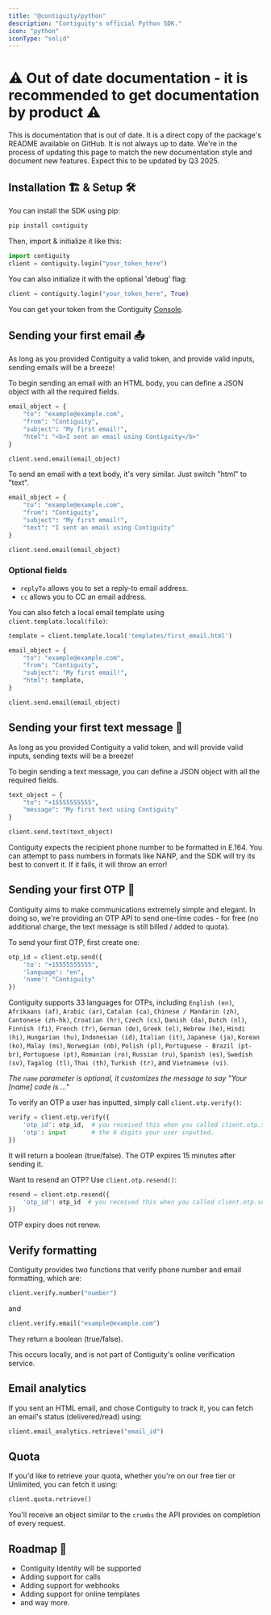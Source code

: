 ```yaml
---
title: "@contiguity/python"
description: "Contiguity's official Python SDK."
icon: "python"
iconType: "solid"
---
```


# ⚠️ Out of date documentation - it is recommended to get documentation by product ⚠️
<Warning>
    This is documentation that is out of date. It is a direct copy of the package's README available on GitHub. It is not always up to date. 
</Warning>

<Note>
    We're in the process of updating this page to match the new documentation style and document new features. Expect this to be updated by Q3 2025.
</Note>

## Installation 🏗 & Setup 🛠

You can install the SDK using pip:

```bash
pip install contiguity
```

Then, import & initialize it like this:

```python
import contiguity
client = contiguity.login("your_token_here")
```

You can also initialize it with the optional 'debug' flag:

```python
client = contiguity.login("your_token_here", True)
```

You can get your token from the Contiguity [Console](https://console.contiguity.com).

## Sending your first email 📤

As long as you provided Contiguity a valid token, and provide valid inputs, sending emails will be a breeze!

To begin sending an email with an HTML body, you can define a JSON object with all the required fields.

```python
email_object = {
    "to": "example@example.com",
    "from": "Contiguity",
    "subject": "My first email!",
    "html": "<b>I sent an email using Contiguity</b>"
}

client.send.email(email_object)
```

To send an email with a text body, it's very similar. Just switch "html" to "text".

```python
email_object = {
    "to": "example@example.com",
    "from": "Contiguity",
    "subject": "My first email!",
    "text": "I sent an email using Contiguity"
}

client.send.email(email_object)
```

### Optional fields

- `replyTo` allows you to set a reply-to email address.
- `cc` allows you to CC an email address.

You can also fetch a local email template using `client.template.local(file)`:

```python
template = client.template.local('templates/first_email.html')

email_object = {
    "to": "example@example.com",
    "from": "Contiguity",
    "subject": "My first email!",
    "html": template,
}

client.send.email(email_object)
```

## Sending your first text message 💬

As long as you provided Contiguity a valid token, and will provide valid inputs, sending texts will be a breeze!

To begin sending a text message, you can define a JSON object with all the required fields.

```python
text_object = {
    "to": "+15555555555",
    "message": "My first text using Contiguity"
}

client.send.text(text_object)
```

<Note>
Contiguity expects the recipient phone number to be formatted in E.164. You can attempt to pass numbers in formats like NANP, and the SDK will try its best to convert it. If it fails, it will throw an error!
</Note>

## Sending your first OTP 🔑

Contiguity aims to make communications extremely simple and elegant. In doing so, we're providing an OTP API to send one-time codes - for free (no additional charge, the text message is still billed / added to quota).

To send your first OTP, first create one:

```python
otp_id = client.otp.send({
    'to': "+15555555555",
    'language': "en",
    'name': "Contiguity"
})
```

Contiguity supports 33 languages for OTPs, including `English (en)`, `Afrikaans (af)`, `Arabic (ar)`, `Catalan (ca)`, `Chinese / Mandarin (zh)`, `Cantonese (zh-hk)`, `Croatian (hr)`, `Czech (cs)`, `Danish (da)`, `Dutch (nl)`, `Finnish (fi)`, `French (fr)`, `German (de)`, `Greek (el)`, `Hebrew (he)`, `Hindi (hi)`, `Hungarian (hu)`, `Indonesian (id)`, `Italian (it)`, `Japanese (ja)`, `Korean (ko)`, `Malay (ms)`, `Norwegian (nb)`, `Polish (pl)`, `Portuguese - Brazil (pt-br)`, `Portuguese (pt)`, `Romanian (ro)`, `Russian (ru)`, `Spanish (es)`, `Swedish (sv)`, `Tagalog (tl)`, `Thai (th)`, `Turkish (tr)`, and `Vietnamese (vi)`.

_The `name` parameter is optional, it customizes the message to say "Your \[name] code is ..."_

To verify an OTP a user has inputted, simply call `client.otp.verify()`:

```python
verify = client.otp.verify({
    'otp_id': otp_id,  # you received this when you called client.otp.send(),
    'otp': input       # the 6 digits your user inputted.
})
```

It will return a boolean (true/false). The OTP expires 15 minutes after sending it.

Want to resend an OTP? Use `client.otp.resend()`:

```python
resend = client.otp.resend({
    'otp_id': otp_id  # you received this when you called client.otp.send(),
})
```

OTP expiry does not renew.

## Verify formatting

Contiguity provides two functions that verify phone number and email formatting, which are:

```python
client.verify.number("number")
```

and

```python
client.verify.email("example@example.com")
```

They return a boolean (true/false).

<Note>
This occurs locally, and is not part of Contiguity's online verification service.
</Note>

## Email analytics

If you sent an HTML email, and chose Contiguity to track it, you can fetch an email's status (delivered/read) using:

```python
client.email_analytics.retrieve("email_id")
```

## Quota

If you'd like to retrieve your quota, whether you're on our free tier or Unlimited, you can fetch it using:

```python
client.quota.retrieve()
```

You'll receive an object similar to the `crumbs` the API provides on completion of every request.

## Roadmap 🚦

- Contiguity Identity will be supported
- Adding support for calls
- Adding support for webhooks
- Adding support for online templates
- and way more.



<Snippet />